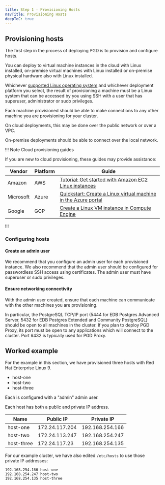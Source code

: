 ```yaml
---
title: Step 1 - Provisioning Hosts
navTitle: Provisioning Hosts
deepToC: true
---
```


## Provisioning hosts

The first step in the process of deploying PGD is to provision and configure hosts.

You can deploy to virtual machine instances in the cloud with Linux installed, on-premise virtual machines with Linux installed or on-premise physical hardware also with Linux installed. 

Whichever [supported Linux operating system](https://www.enterprisedb.com/resources/platform-compatibility#bdr) and whichever deployment platform you select, the result of provisioning a machine must be a Linux system that can be accessed by you using SSH with a user that has superuser, administrator or sudo privileges.

Each machine provisioned should be able to make connections to any other machine you are provisioning for your cluster. 

On cloud deployments, this may be done over the public network or over a VPC. 

On-premise deployments should be able to connect over the local network.

!!! Note Cloud provisioning guides

If you are new to cloud provisioning, these guides may provide assistance:

  Vendor | Platform | Guide
  ------ | -------- | ------
  Amazon | AWS      | [Tutorial: Get started with Amazon EC2 Linux instances](https://docs.aws.amazon.com/AWSEC2/latest/UserGuide/EC2_GetStarted.html)
  Microsoft | Azure | [Quickstart: Create a Linux virtual machine in the Azure portal](https://learn.microsoft.com/en-us/azure/virtual-machines/linux/quick-create-portal?tabs=ubuntu)
  Google | GCP | [Create a Linux VM instance in Compute Engine](https://cloud.google.com/compute/docs/create-linux-vm-instance)

!!!

### Configuring hosts

#### Create an admin user

We recommend that you configure an admin user for each provisioned instance. 
We also recommend that the admin user should be configured for passwordless SSH access using certificates. 
The admin user must have superuser or sudo privileges.

#### Ensure networking connectivity

With the admin user created, ensure that each machine can communicate with the other machines you are provisioning.

In particular, the PostgreSQL TCP/IP port (5444 for EDB Postgres Advanced
Server, 5432 for EDB Postgres Extended and Community PostgreSQL) should be open
to all machines in the cluster. If you plan to deploy PGD Proxy, its port must be
open to any applications which will connect to the cluster. Port 6432 is typically
used for PGD Proxy.

## Worked example

For the example in this section, we have provisioned three hosts with Red Hat Enterprise Linux 9.

* host-one
* host-two
* host-three

Each is configured with a "admin" admin user.

Each host has both a public and private IP address. 

 Name | Public IP | Private IP 
------|-----------|----------------------
 host-one | 172.24.117.204 | 192.168.254.166 
 host-two | 172.24.113.247 | 192.168.254.247
 host-three | 172.24.117.23 | 192.168.254.135

For our example cluster, we have also edited `/etc/hosts` to use those private IP addresses:

```
192.168.254.166 host-one
192.168.254.247 host-two
192.168.254.135 host-three
```

